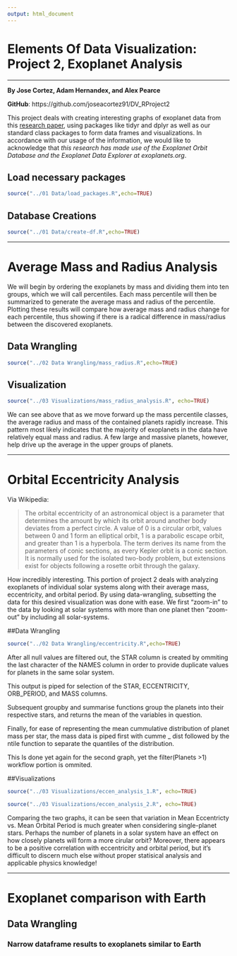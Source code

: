 ```yaml
---
output: html_document
---
```

Elements Of Data Visualization: Project 2, Exoplanet Analysis
===

***

__By Jose Cortez, Adam Hernandex, and Alex Pearce__

__GitHub__: https://github.com/joseacortez91/DV_RProject2

This project deals with creating interesting graphs of exoplanet data from this [research paper](http://adsabs.harvard.edu/abs/2014PASP..126..827H), using packages like tidyr and dplyr as well as our standard class packages to form data frames and visualizations. In accordance with our usage of the information, we would like to acknowledge that *this research has made use of the Exoplanet Orbit Database and the Exoplanet Data Explorer at exoplanets.org*.

## Load necessary packages
```r
source("../01 Data/load_packages.R",echo=TRUE)
```

## Database Creations
```r
source("../01 Data/create-df.R",echo=TRUE)
```

***

# Average Mass and Radius Analysis

We will begin by ordering the exoplanets by mass and dividing them into ten groups, which we will call percentiles. Each mass percentile will then be summarized to generate the average mass and radius of the percentile. Plotting these results will compare how average mass and radius change for each percentile, thus showing if there is a radical difference in mass/radius between the discovered exoplanets.

## Data Wrangling

```r
source("../02 Data Wrangling/mass_radius.R",echo=TRUE)
```

## Visualization
```r
source("../03 Visualizations/mass_radius_analysis.R", echo=TRUE)
```
We can see above that as we move forward up the mass percentile classes, the average radius and mass of the contained planets rapidly increase. This pattern most likely indicates that the majority of exoplanets in the data have relatively equal mass and radius. A few large and massive planets, however, help drive up the average in the upper groups of planets.

***

# Orbital Eccentricity Analysis
Via Wikipedia:

> The orbital eccentricity of an astronomical object is a parameter that determines the amount by which its orbit around another body deviates from a perfect circle. A value of 0 is a circular orbit, values between 0 and 1 form an elliptical orbit, 1 is a parabolic escape orbit, and greater than 1 is a hyperbola. The term derives its name from the parameters of conic sections, as every Kepler orbit is a conic section. It is normally used for the isolated two-body problem, but extensions exist for objects following a rosette orbit through the galaxy.

How incredibly interesting. This portion of project 2 deals with analyzing exoplanets of individual solar systems along with their average mass, eccentricity, and orbital period. By using data-wrangling, subsetting the data for this desired visualization was done with ease. We first "zoom-in" to the data by looking at solar systems with more than one planet then "zoom-out" by including all solar-systems. 

##Data Wrangling
```r
source("../02 Data Wrangling/eccentricity.R",echo=TRUE)
```

After all null values are filtered out, the STAR column is created by ommiting the last character of the NAMES column in order to provide duplicate values for planets in the same solar system. 

This output is piped for selection of the STAR, ECCENTRICITY, ORB_PERIOD, and MASS columns. 

Subsequent groupby and summarise functions group the planets into their respective stars, and returns the mean of the variables in question. 

Finally, for ease of representing the mean cummulative distribution of planet mass per star, the mass data is piped first with cumme _ dist followed by the ntile function to separate the quantiles of the distribution. 

This Is done yet again for the second graph, yet the filter(Planets >1) workflow portion is ommited. 

##Visualizations
```r
source("../03 Visualizations/eccen_analysis_1.R", echo=TRUE)
```

```r
source("../03 Visualizations/eccen_analysis_2.R", echo=TRUE)
```

Comparing the two graphs, it can be seen that variation in Mean Eccentricty vs. Mean Orbital Period is much greater when considering single-planet stars. Perhaps the number of planets in a solar system have an effect on how closely planets will form a more cirular orbit? Moreover, there appears to be a positive correlation with eccentricity and orbital period, but it's difficult to discern much else without proper statisical analysis and applicable physics knowledge!

***

# Exoplanet comparison with Earth

## Data Wrangling

### Narrow dataframe results to exoplanets similar to Earth